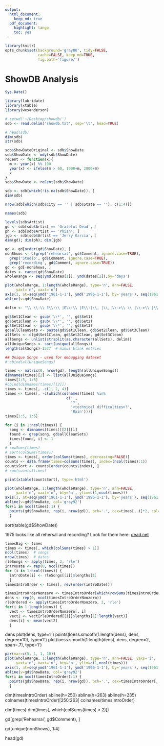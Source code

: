 ```yaml
---
output:
  html_document:
    keep_md: true
  pdf_document:
    highlight: tango
    toc: yes
---
```


```r
library(knitr)
opts_chunk$set(background='gray80', tidy=FALSE, 
               cache=FALSE, keep_md=TRUE, 
               fig.path='figure/')
```





# ShowDB Analysis

```r
Sys.Date()
```


```r
library(lubridate)
library(xtable)
library(wesanderson)
```



```r
# setwd('~/Desktop/showdb/')
sdb <- read.delim('showdb.txt', sep='\t', head=TRUE)
```


```r
# head(sdb)
dim(sdb)
str(sdb)
```


```r
sdb$ShowDateOriginal <- sdb$ShowDate
sdb$ShowDate <- mdy(sdb$ShowDate)
reCent <- function(x){
  m <- year(x) %% 100
  year(x) <- ifelse(m > 60, 1900+m, 2000+m)
  x
}
sdb$ShowDate <- reCent(sdb$ShowDate)
```

```r
sdb <- sdb[which(!is.na(sdb$ShowDate)), ]
dim(sdb)
```

```r
nrow(sdb[which(sdb$City == '' | sdb$State == ''), c(1:4)])
```


```r
names(sdb)
```


```r
levels(sdb$Artist)
gd <- sdb[sdb$Artist == 'Grateful Dead', ]
ph <- sdb[sdb$Artist == 'Phish', ]
jgb <- sdb[sdb$Artist == 'Jerry Garcia', ]
dim(gd); dim(ph); dim(jgb)
```



```r
gd <- gd[order(gd$ShowDate), ]
nonShows <- c(grep('rehearsal', gd$Comment, ignore.case=TRUE), 
  grep('Studio', gd$Comment, ignore.case=TRUE), 
  grep('recording', gd$Comment, ignore.case=TRUE))
gd <- gd[-nonShows, ]
dates <- range(gd$ShowDate)
wholeRange <- seq(ymd(dates[1]), ymd(dates[2]),by='days')
```

```r
plot(wholeRange, 1:length(wholeRange), type='n', ann=FALSE, 
     yaxt='n', xaxt='n')
axis(1, at=seq(ymd('1961-1-1'), ymd('1996-1-1'), by='years'), seq(1961, 1996, 1))
abline(v=gd$ShowDate)
```





```r
delim <- "\\ \\-\\ E\\:\\ |E\\:\\ |E\\:|\\, |\\,|\\->\\ \\ |\\->\\ |\\->|\\ \\>\\ "

gd$Set1Clean <- gsub('\\*', '', gd$Set1)
gd$Set2Clean <- gsub('\\*', '', gd$Set2)
gd$Set3Clean <- gsub('\\*', '', gd$Set3)
gd$allCleanSets <- paste(gd$Set1Clean, gd$Set2Clean, gd$Set3Clean)
allSets <- c(gd$Set1Clean, gd$Set2Clean, gd$Set3Clean)
allSongs <- unlist(strsplit(as.character(allSets), delim))
allUniqueSongs <- sort(unique(allSongs))
length(allSongs)-1577  # minus blank entries

## Unique Songs - used for debugging dataset
# cbind(allUniqueSongs)
```

```r
times <- matrix(0, nrow(gd), length(allUniqueSongs))
dimnames(times)[2] <- list(allUniqueSongs)
times[1:5, 1:5]
#cbind(dimnames(times)[[2]])
times <- times[, -c(1, 2, 4)]
times <- times[, -c(which(colnames(times) %in% 
                            c('', 
                              '?', 
                              '<technical difficulties>?',
                              'Rain')))]
times[1:5, 1:5]

for (i in 1:ncol(times)) {
  song <- dimnames(times)[[2]][i]
  found <- grep(song, gd$allCleanSets)
  times[found, i] <- 1
  }
# rowSums(times) 
# sort(colSums(times))
times <- times[, order(colSums(times), decreasing=FALSE)]
counts <- data.frame(times=colSums(times), index=(ncol(times):1))
countsSort <- counts[order(counts$index), ]
# sum(counts$times)
```

```r
print(xtable(countsSort), type='html')
```


```r
plot(wholeRange, 1:length(wholeRange), type='n', ann=FALSE, 
     yaxt='n', xaxt='n', bty='n', ylim=c(1,ncol(times)))
axis(1, at=seq(ymd('1961-1-1'), ymd('1996-1-1'), by='years'), seq(1961, 1996, 1))
abline(v=gd$ShowDate, col='gray92')
for(i in ncol(times):1) {
  points(gd$ShowDate, rep(i, nrow(gd)), pch='.', cex=times[, i]*2, col='tomato')
  }
```


sort(table(gd$ShowDate))

1975 looks like all rehersal and recording? Look for them here: [dead.net](http://www.dead.net/shows?page=45)


```r
timesBig <- times
times <- times[, which(colSums(times) > 1)]
ncol(times)  # songs
nrow(times)  # dates
rleSongs <- apply(times, 2, 'rle')
introDate <- rep(0, ncol(times))
for (i in 1:ncol(times)) {
  introDate[i] <- rleSongs[[i]]$lengths[1]
  }
timesIntroOrder <- times[, rev(order(introDate))]
```


```r
timesIntroOrderNonzero <- timesIntroOrder[which(rowSums(timesIntroOrder) > 0), ]
dens <- rep(0, ncol(timesIntroOrderNonzero))
rleOrdered <- apply(timesIntroOrderNonzero, 2, 'rle')
for(i in 1:length(dens)) {
  vect <- timesIntroOrderNonzero[, i]
  vect2 <- vect[rleOrdered[[i]]$lengths[1]:length(vect)]
  dens[i] <- mean(vect2)
  }
```

dens
plot(dens, type='l')
points(loess.smooth(1:length(dens), dens, degree=10), type='l')
plot(loess.smooth(1:length(dens), dens, degree=2, span=.7), type='l')

```r
par(mar=c(5, 1, 1, 10))
plot(wholeRange, 1:length(wholeRange), type='n', ann=FALSE, yaxs='i',
     yaxt='n', xaxt='n', bty='n', ylim=c(1,ncol(times)))
axis(1, at=seq(ymd('1961-1-1'), ymd('1996-1-1'), by='years'), seq(1961, 1996, 1), las=2)
abline(v=gd$ShowDate, col='gray92')
for(i in ncol(timesIntroOrder):1) {
  points(gd$ShowDate, rep(i, nrow(gd)), pch='.', cex=timesIntroOrder[, i]*2, col='tomato')
  }
```


dim(timesIntroOrder)
abline(h=250)
abline(h=263)
abline(h=235)
colnames(timesIntroOrder)[250:263]
colnames(timesIntroOrder)

dim(times)
dim(times[, which(colSums(times) < 2)])

gd[grep('Rehearsal', gd$Comment), ]


gd[unique(nonShows), 1:4]

head(gd)




